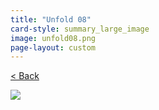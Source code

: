 ```yaml
---
title: "Unfold 08"
card-style: summary_large_image
image: unfold08.png
page-layout: custom
---
```


[\< Back](index.qmd){.btn .btn-secondary .btn role="button"}

![](unfold08.png){.full-art-display}
